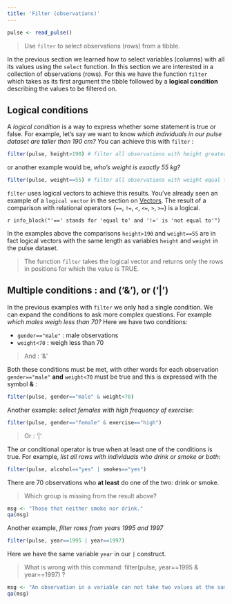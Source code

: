 ```yaml
---
title: 'Filter (observations)'
---
```


```r
pulse <- read_pulse() 
```

> Use `filter` to select observations (rows) from a tibble. 

In the previous section we learned  how to select variables (columns) with all its values using the `select` function. In this section we are interested in a collection of observations (rows). For this we have the function `filter` which takes as its first argument the tibble followed by a **logical condition** describing the values to be filtered on. 

## Logical conditions

A *logical condition* is a way to express whether some statement is true or false. For example, let's say we want to know *which individuals in our pulse dataset are taller than 190 cm?* You can achieve this with `filter` :

```r
filter(pulse, height>190) # filter all observations with height greater than 190 cm 
```

or another example would be, *who's weight is exactly 55 kg?*

```r
filter(pulse, weight==55) # filter all observations with weight equal to 55 kg 
```

`filter` uses logical vectors to achieve this results. You've already seen an example of a `logical vector` in the section on [Vectors](S02L01l_basic_vectors0.html). The result of a comparison with relational operators {`==`, `!=`, `<`, `<=`, `>`, `>=`} is a logical.

`r info_block("'==' stands for 'equal to' and '!=' is 'not equal to'")` 

In the examples above the comparisons `height>190` and `weight==55` are in fact logical vectors with the same length as variables `height` and `weight` in the pulse dataset. 

> The function `filter` takes the logical vector and returns only the rows in positions for which the value is TRUE.


## Multiple conditions : and ('&'), or ('|')

In the previous examples with `filter` we only had a single condition. We can expand the conditions to ask more complex questions. For example *which males weigh less than 70?*  Here we have two conditions: 

  - `gender=="male"` : male observations 
  - `weight<70`      : weigh less than 70  

> And : '&'

Both these conditions must be met, with other words for each observation `gender=="male"` **and**  `weight<70` must be true and this is expressed with the symbol **&** : 

```r
filter(pulse, gender=="male" & weight<70)
```


Another example: *select females with high frequency of exercise*:

```r
filter(pulse, gender=="female" & exercise=="high")
```


> Or : '|'

The *or* conditional operator is true when at least one of the conditions is true. For example, *list all rows with individuals who drink or smoke or both*: 

```r
filter(pulse, alcohol=="yes" | smokes=="yes")
```

There are 70 observations who **at least** do one of the two: drink or smoke.

> Which group is missing from the result above?

```r
msg <- "Those that neither smoke nor drink."
qa(msg)
``` 
 
Another example,  *filter rows from years 1995 and 1997*

```r
filter(pulse, year==1995 | year==1997)
```

Here we have the same variable `year` in our `|` construct.

> What is wrong with this command:  filter(pulse, year==1995 & year==1997) ?

```r
msg <- "An observation in a variable can not take two values at the same time. Here we have conditions on both sides of '&' on the same varible, in this case <b>year</b>, and since year can not be 1995 and 1997 at the same time for an observation the result of this query is empty."
qa(msg)
``` 
